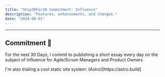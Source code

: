 ```yaml
---
title: "Ship30For30 Commitment: Influence"
description: "Features, enhancements, and changes."
date: "2024-08-01"
---
```



---

## Commitment 🔎

For the next 30 Days, I commit to publishing a short essay every day on the subject of Influence for Agile/Scrum Managers and Product Owners

<Callout type="info">
  I'm also trialing a cool static site system: (Astro)[https://astro.build]
</Callout>
